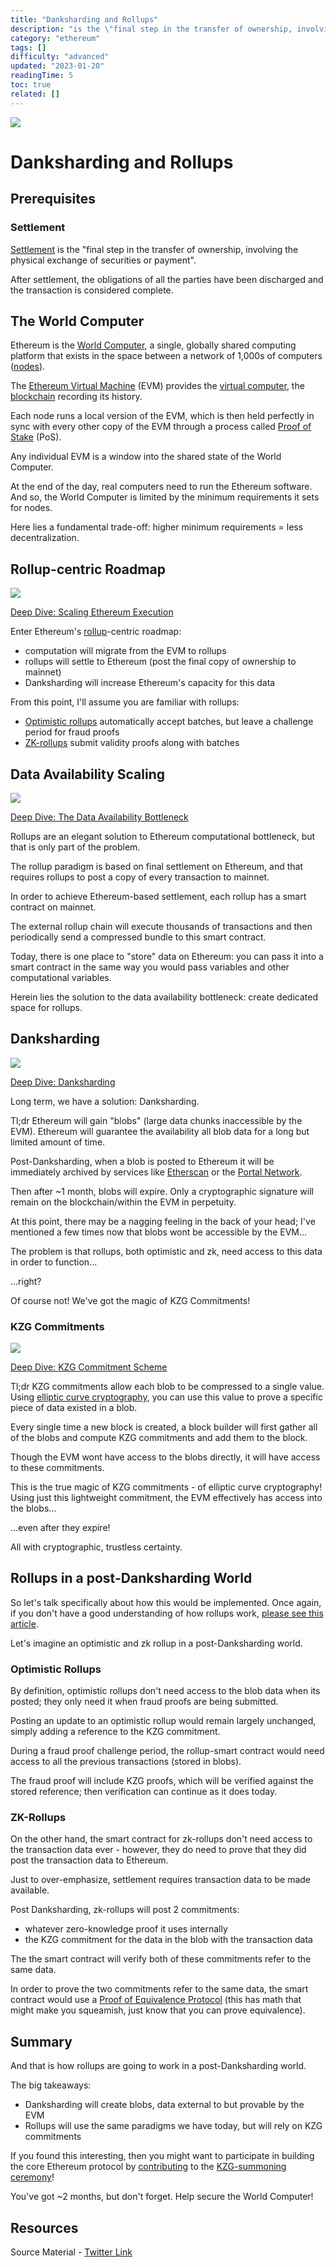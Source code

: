 ```yaml
---
title: "Danksharding and Rollups"
description: "is the \"final step in the transfer of ownership, involving the physical exchange of securities or payment\"."
category: "ethereum"
tags: []
difficulty: "advanced"
updated: "2023-01-20"
readingTime: 5
toc: true
related: []
---
```


![](/images/dar-banner.png)

# Danksharding and Rollups

## Prerequisites

### Settlement

[Settlement](https://inevitableeth.com/home/concepts/settlement) is the "final step in the transfer of ownership, involving the physical exchange of securities or payment". 

After settlement, the obligations of all the parties have been discharged and the transaction is considered complete.

## The World Computer

Ethereum is the [World Computer](https://inevitableeth.com/home/ethereum/world-computer), a single, globally shared computing platform that exists in the space between a network of 1,000s of computers ([nodes](https://inevitableeth.com/home/ethereum/node)).

The [Ethereum Virtual Machine](/ethereum/evm) (EVM) provides the [virtual computer](/concepts/virtual-machine), the [blockchain](/ethereum/blockchain) recording its history.

Each node runs a local version of the EVM, which is then held perfectly in sync with every other copy of the EVM through a process called [Proof of Stake](/ethereum/consensus) (PoS).

Any individual EVM is a window into the shared state of the World Computer.

At the end of the day, real computers need to run the Ethereum software. And so, the World Computer is limited by the minimum requirements it sets for nodes.

Here lies a fundamental trade-off: higher minimum requirements = less decentralization.

## Rollup-centric Roadmap

![](/images/scaling-1.jpeg)

[Deep Dive: Scaling Ethereum Execution](/ethereum/scaling)

Enter Ethereum's [rollup](/ethereum/execution)\-centric roadmap:

*   computation will migrate from the EVM to rollups
*   rollups will settle to Ethereum (post the final copy of ownership to mainnet)
*   Danksharding will increase Ethereum's capacity for this data

From this point, I'll assume you are familiar with rollups:

*   [Optimistic rollups](/ethereum/optimistic-rollup) automatically accept batches, but leave a challenge period for fraud proofs
*   [ZK-rollups](/ethereum/zk-rollup) submit validity proofs along with batches

## Data Availability Scaling

![](/images/randomly-sampled-committees-2.jpeg)

[Deep Dive: The Data Availability Bottleneck](/ethereum/data-availability-bottleneck)

Rollups are an elegant solution to Ethereum computational bottleneck, but that is only part of the problem.

The rollup paradigm is based on final settlement on Ethereum, and that requires rollups to post a copy of every transaction to mainnet.

In order to achieve Ethereum-based settlement, each rollup has a smart contract on mainnet.

The external rollup chain will execute thousands of transactions and then periodically send a compressed bundle to this smart contract.

Today, there is one place to "store" data on Ethereum: you can pass it into a smart contract in the same way you would pass variables and other computational variables.

Herein lies the solution to the data availability bottleneck: create dedicated space for rollups.

## Danksharding

![](/images/danksharding-1.png)

[Deep Dive: Danksharding](/ethereum/data)

Long term, we have a solution: Danksharding.

Tl;dr Ethereum will gain "blobs" (large data chunks inaccessible by the EVM). Ethereum will guarantee the availability all blob data for a long but limited amount of time.

Post-Danksharding, when a blob is posted to Ethereum it will be immediately archived by services like [Etherscan](https://etherscan.io/) or the [Portal Network](/ethereum/light-clients).

Then after ~1 month, blobs will expire. Only a cryptographic signature will remain on the blockchain/within the EVM in perpetuity.

At this point, there may be a nagging feeling in the back of your head; I've mentioned a few times now that blobs wont be accessible by the EVM...

The problem is that rollups, both optimistic and zk, need access to this data in order to function...

...right?

Of course not! We've got the magic of KZG Commitments!

### KZG Commitments

![](/images/kzg-commitment-summary-1.jpeg)

[Deep Dive: KZG Commitment Scheme](/concepts/kzg-commitment)

Tl;dr KZG commitments allow each blob to be compressed to a single value. Using [elliptic curve cryptography](/concepts/elliptic-curve-cryptography), you can use this value to prove a specific piece of data existed in a blob.

Every single time a new block is created, a block builder will first gather all of the blobs and compute KZG commitments and add them to the block.

Though the EVM wont have access to the blobs directly, it will have access to these commitments.

This is the true magic of KZG commitments - of elliptic curve cryptography! Using just this lightweight commitment, the EVM effectively has access into the blobs...

...even after they expire!

All with cryptographic, trustless certainty.

## Rollups in a post-Danksharding World

So let's talk specifically about how this would be implemented. Once again, if you don't have a good understanding of how rollups work, [please see this article](/ethereum/execution).

Let's imagine an optimistic and zk rollup in a post-Danksharding world.

### Optimistic Rollups 

By definition, optimistic rollups don't need access to the blob data when its posted; they only need it when fraud proofs are being submitted.

Posting an update to an optimistic rollup would remain largely unchanged, simply adding a reference to the KZG commitment.

During a fraud proof challenge period, the rollup-smart contract would need access to all the previous transactions (stored in blobs).

The fraud proof will include KZG proofs, which will be verified against the stored reference; then verification can continue as it does today.

### ZK-Rollups

On the other hand, the smart contract for zk-rollups don't need access to the transaction data ever - however, they do need to prove that they did post the transaction data to Ethereum.

Just to over-emphasize, settlement requires transaction data to be made available.

Post Danksharding, zk-rollups will post 2 commitments:

*   whatever zero-knowledge proof it uses internally
*   the KZG commitment for the data in the blob with the transaction data

The the smart contract will verify both of these commitments refer to the same data.

In order to prove the two commitments refer to the same data, the smart contract would use a [Proof of Equivalence Protocol](https://ethresear.ch/t/easy-proof-of-equivalence-between-multiple-polynomial-commitment-schemes-to-the-same-data/8188) (this has math that might make you squeamish, just know that you can prove equivalence).

## Summary

And that is how rollups are going to work in a post-Danksharding world.

The big takeaways:

*   Danksharding will create blobs, data external to but provable by the EVM
*   Rollups will use the same paradigms we have today, but will rely on KZG commitments

If you found this interesting, then you might want to participate in building the core Ethereum protocol by [contributing](https://ceremony.ethereum.org/) to the [KZG-summoning ceremony](https://inevitableeth.com/en/home/ethereum/proto-danksharding/kzg-ceremony)!

You've got ~2 months, but don't forget. Help secure the World Computer!

## Resources

Source Material - [Twitter Link](https://twitter.com/logarithmicrex/status/1616647595501449216)
